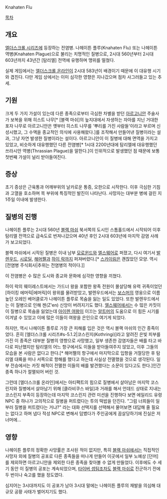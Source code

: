 Knahaten Flu

[[목차]]

== 개요 ==
[[엘더스크롤 시리즈]]에 등장하는 전염병. 나헤이튼 플루(Knahaten Flu) 또는 나헤이튼 역병(Knahaten Plague)으로 불리는 치명적인 질병으로, 2시대 560년부터 2시대 603년까지 43년간 [탐리엘] 전역에 유행하며 맹위를 떨쳤다.

실제 게임에서는 [[엘더스크롤 온라인]]이 2시대 583년이 배경이기 때문에 이 대유행 시기와 겹친다. 다만 게임 상에서는 이미 심각한 영향은 지나갔으며 점차 사그러들고 있는 추세.

== 기원 ==
크게 두 가지 가설이 있는데 다른 종족으로부터 극심한 차별을 받던 [[아르고니안]] 주술사가 보복을 위해 히스트 나무[* [블랙 마쉬]의 늪지대에서 자생하는 자아를 지닌 거대한 포자 나무로 아르고니안은 옛부터 히스트 나무를 '뿌리를 가진 사람들'이라고 부르며 신성시했고, 그 수액을 종교적인 의식에 사용해왔다.]를 조작해서 만들어낸 질병이라는 설과, 그냥 자연 발생한 질병이라는 설이다. 아르고니안이 이 질병에 대해 면역을 가지고 있었고, 비슷하게 대유행했던 다른 전염병[* 1시대 2200년대에 탐리엘에 대유행했던 쓰라시안 역병(Thrassian Plague)을 말한다.]이 인위적으로 발생했던 점 때문에 보통 첫번째 가설이 널리 받아들여진다.

== 증상 ==
초기 증상은 근육통과 어깨부위의 날카로운 통증, 오한으로 시작한다. 이후 극심한 기침과 고열을 호소하며 목 부위에 특징적인 발진이 나타난다. 사망자는 대부분 병에 걸린 지 1주일 이내에 발생한다.

== 질병의 진행 ==
나헤이튼 플루는 2시대 560년 [[블랙 마쉬]] 북서쪽의 도시인 스톰홀드에서 시작되어 이후 탐리엘 전역으로 급속도로 번져나갔으며 40년 후인 2시대 603년에 마지막 감염 사례가 보고되었다.

블랙 마쉬에서 시작된 질병은 이내 남부 [[모로윈드]]와 [[엘스웨어]]로 퍼졌고, 다시 여기서 [[발렌우드]], [[시로딜]], [[해머펠]]과 [[하이 락]]까지 퍼져버렸다.[* [[스카이림]]은 괜찮았던 모양. 역시 [전염병 주식회사|추위는 전염병의 적이다.]]

이 전염병은 수 많은 도시와 종교와 문화에 심각한 영향을 끼쳤다. 

하이 락의 웨이레스트에서는 가드너 왕을 포함한 왕족 전원이 몰살당해 유력 귀족이었던 [하이킹 에머릭|에머릭]이 왕위를 물려받았고, 발렌우드에서는 [[보스머]]의 영웅으로 이름 높던 오레인 베어클로가 나헤이튼 플루로 목숨을 잃는 일도 있었다. 또한 발렌우드에서는 이 질병으로 인해 젠(Z'en) 신앙이 버려지기도 했다. [[엘스웨어]]에서는 수 많은 카짓이 이 질병으로 목숨을 잃었는데 [[아이렌 여왕]]이 이끄는 [[알트머]]의 도움으로 이 힘든 시기를 이겨낼 수 있었고 이에 많은 이들이 여왕을 은인으로 여기게 되었다.

하지만, 역시 나헤이튼 플루로 가장 큰 피해를 입은 것은 역시 블랙 마쉬의 인간 종족이었다. 흔히 [엘더스크롤 시리즈#s-5.1.2|코스린지(Kothringi)]라고 알려진 은빛 피부를 가진 이 종족은 대부분 질병의 영향으로 사망했고, 일부 생존한 감염자들은 배를 타고 바다로 피난했지만 탐리엘의 어느 항구에서도 이들을 받아들여주지 않았고, 이후 그들의 모습을 본 사람은 없다고 한다.[* 해머펠의 항구에서 마지막으로 입항을 거절당한 후 탐리엘 대륙을 떠나 서쪽으로 항해를 했다고 하는데 사실상 전멸했을 것으로 생각된다. 일부 전승에서는 카짓 해적이 전멸한 이들의 배를 발견했다는 소문이 있다고도 한다.]인간 종족 하나가 절멸되어 버린 것.

그런데 [엘더스크롤 온라인]에서는 아티팩트의 힘으로 질병에서 살아남은 마지막 코스린지와 질병에서 살아남기 위해 [클라비쿠스 바일]과 거래를 해서 언데드 상태로 지내는 코스린지 부족이 등장하는데 마지막 코스린지 관련 미션을 진행하다 보면 에일리드 유령 NPC 중 하나가 고의적으로 질병을 퍼트렸다는 투의 떡밥을 던진다. "그럼 너희들이 일부러 질병을 퍼트렸다는 거냐?" 라는 대화 선택지를 선택해서 물어보면 대답해 줄 필요는 없다고 하며 냅다 적성 NPC로 변해서 덤볐다가 주인공에게 끔살당하기에 진실은 저 너머에...

== 영향 ==
나헤이튼 플루의 정확한 사망률은 조사된 적이 없지만, 특히 [[블랙 마쉬]]에서는 직접적인 사망자 외에 질병의 공포로 다른 종족들을 떠나게 만들어 이곳에서 일부 노예상 [던머]를 제외하면 아르고니안을 제외한 다른 종족을 찾아볼 수 없게 만들었다. 이후에도 수 세기 동안 이 질병의 공포는 계속되었으며, [[타이버 셉팀]]조차도 [[블랙 마쉬]]로 진군하기 전에 두 번이나 숙고를 했을 정도였다.

심지어는 3시대까지도 이 공포가 남아 3시대 말에는 나헤이튼 플루의 재발을 의심해 대규모 공황 사태가 벌어지기도 했다.
